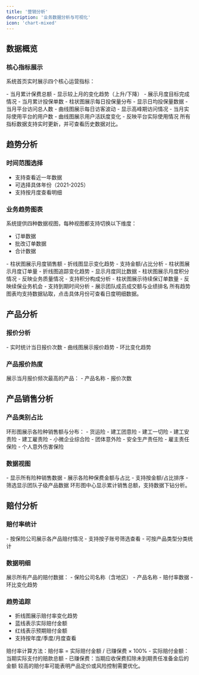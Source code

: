 ```yaml
---
title: '营销分析'
description: '业务数据分析与可视化'
icon: 'chart-mixed'
---
```


## 数据概览

### 核心指标展示
系统首页实时展示四个核心运营指标：

<CardGroup>
  <Card title="本月总保费" icon="money-bill-trend-up">
    - 当月累计保费总额
    - 显示较上月的变化趋势（上升/下降）
    - 展示月度目标完成情况
  </Card>
  
  <Card title="本月总单数" icon="file-chart-column">
    - 当月累计投保单数
    - 柱状图展示每日投保量分布
    - 显示日均投保量数据
  </Card>

  <Card title="本月访客" icon="users-viewfinder">
    - 当月平台访问总人数
    - 曲线图展示每日访客波动
    - 显示高峰期访问情况
  </Card>

  <Card title="本月活跃用户" icon="user-check">
    - 当月实际使用平台的用户数
    - 曲线图展示用户活跃度变化
    - 反映平台实际使用情况
  </Card>
</CardGroup>

<Note>
所有指标数据支持实时更新，并可查看历史数据对比。
</Note>

## 趋势分析

### 时间范围选择
- 支持查看近一年数据
- 可选择具体年份（2021-2025）
- 支持按月度查看明细

### 业务趋势图表
系统提供四种数据视图，每种视图都支持切换以下维度：
- 订单数据
- 批改订单数据
- 合计数据

<Tabs>
  <Tab title="销售额趋势">
    - 柱状图展示月度销售额
    - 折线图显示变化趋势
    - 支持金额/占比分析
  </Tab>
  
  <Tab title="订单量趋势">
    - 柱状图展示月度订单量
    - 折线图追踪变化趋势
    - 显示月度同比数据
  </Tab>

  <Tab title="积分趋势">
    - 柱状图展示月度积分情况
    - 反映业务质量情况
    - 支持积分构成分析
  </Tab>

  <Tab title="待续保订单">
    - 柱状图展示待续保订单数量
    - 反映续保业务机会
    - 支持到期时间分析
  </Tab>

  <Tab title="团队成交额">
    - 展示团队成员成交额与业绩排名
  </Tab>
</Tabs>



<Note>
所有趋势图表均支持数据钻取，点击具体月份可查看日度明细数据。
</Note>

## 产品分析

### 报价分析
<CardGroup>
  <Card title="今日报价总量" icon="calculator">
    - 实时统计当日报价次数
    - 曲线图展示报价趋势
    - 环比变化趋势
  </Card>
</CardGroup>

### 产品报价热度
<Tabs>
  <Tab title="热度排行">
    展示当月报价频次最高的产品：
    - 产品名称
    - 报价次数
  </Tab>

</Tabs>

## 产品销售分析

### 产品类别占比
<CardGroup>
  <Card title="销售额分布" icon="chart-pie">
    环形图展示各险种销售额与分布：
    - 货运险
    - 建工团意险
    - 建工一切险
    - 建工安责险
    - 建工雇责险
    - 小微企业综合险
    - 团体意外险
    - 安全生产责任险
    - 雇主责任保险
    - 个人意外伤害保险
  </Card>
</CardGroup>

### 数据视图
<Tabs>
  <Tab title="全部">
    - 显示所有险种销售数据
    - 展示各险种保费金额与占比
    - 支持按金额/占比排序
  </Tab>
  
  <Tab title="团队子级">
    - 筛选显示团队子级产品数据
  </Tab>

</Tabs>

<Note>
环形图中心显示累计销售总额，支持数据下钻分析。
</Note>

## 赔付分析

### 赔付率统计
<CardGroup>
  <Card title="赔付率概览" icon="chart-line">
    - 按保险公司展示各产品赔付情况
    - 支持按子账号筛选查看
    - 可按产品类型分类统计
  </Card>
</CardGroup>

### 数据明细
<Tabs>
  <Tab title="全部">
    展示所有产品的赔付数据：
    - 保险公司名称（含地区）
    - 产品名称
    - 赔付率数据
    - 环比变化趋势
  </Tab>
</Tabs>

### 趋势追踪
- 折线图展示赔付率变化趋势
- 蓝线表示实际赔付金额
- 红线表示预期赔付金额
- 支持按年度/季度/月度查看

<Note>
赔付率计算方法：赔付率 = 实际赔付金额 / 已赚保费 × 100%
- 实际赔付金额：当期实际支付的赔款总额
- 已赚保费：当期应收保费扣除未到期责任准备金后的金额
较高的赔付率可能表明产品定价或风险控制需要优化。
</Note>
